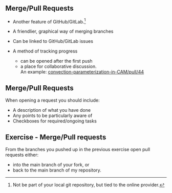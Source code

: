 <!----------------------------------------------------------------------------------->

## Merge/Pull Requests {.smaller}

- Another feature of GitHub/GitLab.^[Not be part of your local git repository,
  but tied to the online provider.]
- A friendlier, graphical way of merging branches
- Can be linked to GitHub/GitLab issues

- A method of tracking progress
  - can be opened after the first push
  - a place for collaborative discussion.\
    An example: [convection-parameterization-in-CAM/pull/44](https://github.com/m2lines/convection-parameterization-in-CAM/pull/44)

<!----------------------------------------------------------------------------------->

## Merge/Pull Requests {.smaller}

When opening a request you should include:

- A description of what you have done
- Any points to be particularly aware of
- Checkboxes for required/ongoing tasks

<!----------------------------------------------------------------------------------->

## Exercise - Merge/Pull requests {.smaller}

From the branches you pushed up in the previous exercise open pull requests either:

- into the main branch of your fork, or
- back to the main branch of my repository.

<!----------------------------------------------------------------------------------->
